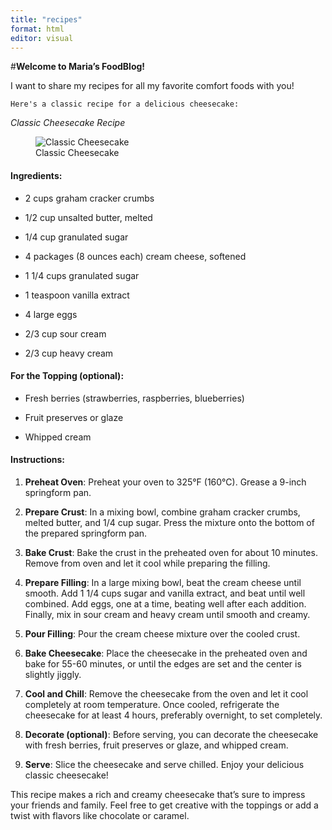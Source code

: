 ```yaml
---
title: "recipes"
format: html
editor: visual
---
```


#**Welcome to Maria's FoodBlog!**

I want to share my recipes for all my favorite comfort foods with you!

`Here's a classic recipe for a delicious cheesecake:`

*Classic Cheesecake Recipe*

![Classic Cheesecake](https://static01.nyt.com/images/2021/11/02/dining/dg-Tall-and-Creamy-Cheesecake-copy/dg-Tall-and-Creamy-Cheesecake-superJumbo.jpg)

#### Ingredients:

-   2 cups graham cracker crumbs

-   1/2 cup unsalted butter, melted

-   1/4 cup granulated sugar

-   4 packages (8 ounces each) cream cheese, softened

-   1 1/4 cups granulated sugar

-   1 teaspoon vanilla extract

-   4 large eggs

-   2/3 cup sour cream

-   2/3 cup heavy cream

#### For the Topping (optional):

-   Fresh berries (strawberries, raspberries, blueberries)

-   Fruit preserves or glaze

-   Whipped cream

#### Instructions:

1.  **Preheat Oven**: Preheat your oven to 325°F (160°C). Grease a 9-inch springform pan.

2.  **Prepare Crust**: In a mixing bowl, combine graham cracker crumbs, melted butter, and 1/4 cup sugar. Press the mixture onto the bottom of the prepared springform pan.

3.  **Bake Crust**: Bake the crust in the preheated oven for about 10 minutes. Remove from oven and let it cool while preparing the filling.

4.  **Prepare Filling**: In a large mixing bowl, beat the cream cheese until smooth. Add 1 1/4 cups sugar and vanilla extract, and beat until well combined. Add eggs, one at a time, beating well after each addition. Finally, mix in sour cream and heavy cream until smooth and creamy.

5.  **Pour Filling**: Pour the cream cheese mixture over the cooled crust.

6.  **Bake Cheesecake**: Place the cheesecake in the preheated oven and bake for 55-60 minutes, or until the edges are set and the center is slightly jiggly.

7.  **Cool and Chill**: Remove the cheesecake from the oven and let it cool completely at room temperature. Once cooled, refrigerate the cheesecake for at least 4 hours, preferably overnight, to set completely.

8.  **Decorate (optional)**: Before serving, you can decorate the cheesecake with fresh berries, fruit preserves or glaze, and whipped cream.

9.  **Serve**: Slice the cheesecake and serve chilled. Enjoy your delicious classic cheesecake!

This recipe makes a rich and creamy cheesecake that's sure to impress your friends and family. Feel free to get creative with the toppings or add a twist with flavors like chocolate or caramel.
